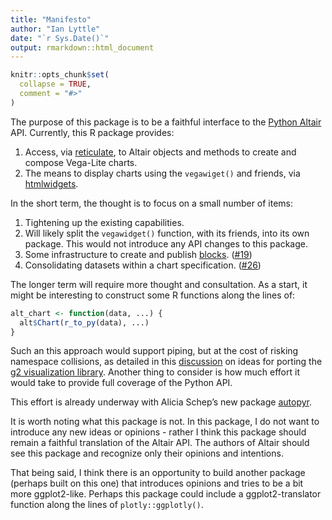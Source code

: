 ```yaml
---
title: "Manifesto"
author: "Ian Lyttle"
date: "`r Sys.Date()`"
output: rmarkdown::html_document
---
```


```r
knitr::opts_chunk$set(
  collapse = TRUE,
  comment = "#>"
)
```

The purpose of this package is to be a faithful interface to the [Python Altair](https://altair-viz.github.io) API. Currently, this R package provides:

1. Access, via [reticulate](https://rstudio.github.io/reticulate/), to Altair objects and methods to create and compose Vega-Lite charts.
1. The means to display charts using the `vegawiget()` and friends, via [htmlwidgets](https://www.htmlwidgets.org).

In the short term, the thought is to focus on a small number of items:

1. Tightening up the existing capabilities.
1. Will likely split the `vegawidget()` function, with its friends, into its own package. This would not introduce any API changes to this package.
1. Some infrastructure to create and publish [blocks](https://bl.ocks.org/). ([#19](https://github.com/vegawidget/altair/issues/19))
1. Consolidating datasets within a chart specification. ([#26](https://github.com/vegawidget/altair/issues/26))

The longer term will require more thought and consultation. As a start, it might be interesting to construct some R functions along the lines of:

```r
alt_chart <- function(data, ...) {
  alt$Chart(r_to_py(data), ...)
}
```

Such an this approach would support piping, but at the cost of risking namespace collisions, as detailed in this [discussion](https://github.com/g2inR/g2r/issues/1) on ideas for porting the [g2 visualization library](https://antv.alipay.com/zh-cn/g2/3.x/index.html). Another thing to consider is how much effort it would take to provide full coverage of the Python API. 

This effort is already underway with Alicia Schep's new package [autopyr](https://github.com/AliciaSchep/autopyr).

It is worth noting what this package is not. In this package, I do not want to introduce any new ideas or opinions - rather I think this package should remain a faithful translation of the Altair API. The authors of Altair should see this package and recognize only their opinions and intentions.

That being said, I think there is an opportunity to build another package (perhaps built on this one) that introduces opinions and tries to be a bit more ggplot2-like. Perhaps this package could include a ggplot2-translator function along the lines of `plotly::ggplotly()`.


